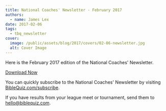 ```yaml
---
title: National Coaches' Newsletter - February 2017
authors:
  - name: James Lex
date: 2017-02-06
tags:
  - tbq_newsletter
cover:
  image: /public/assets/blog/2017/covers/02-06-newsletter.jpg
  alt: Cover Image
---
```


Here is the February 2017 edition of the National Coaches' Newsletter.

<a href="/assets/blog/2017/02-newsletter.pdf" class="btn btn-primary">Download Now</a>

You can quickly subscribe to the National Coaches' Newsletter by visiting [BibleQuiz.com/subscribe](/subscribe).

If you have results from your league meet or tournament, send them to [hello@biblequiz.com](mailto:hello@biblequiz.com).
